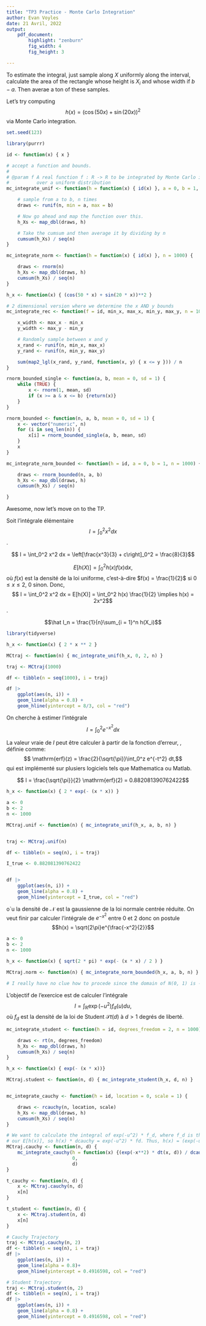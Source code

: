 ```yaml
---
title: "TP3 Practice - Monte Carlo Integration"
author: Evan Voyles
date: 21 Avril, 2022
output:
    pdf_document:
        highlight: "zenburn"
        fig_width: 4
        fig_height: 3

---
```


To estimate the integral, just sample along $X$ uniformly along the interval, calculate the area of the rectangle whose height
is $X_i$ and whose width if $b - a$. Then averae a ton of these samples.

Let's try computing $$h(x) = (\cos(50x) + \sin(20x))^2$$ via Monte Carlo integration.
```R
set.seed(123)

library(purrr)

id <- function(x) { x }

# accept a function and bounds.
#
# @param f A real function f : R -> R to be integrated by Monte Carlo integration
#          over a uniform distribution
mc_integrate_unif <- function(h = function(x) { id(x) }, a = 0, b = 1, n = 1000) {

    # sample from a to b, n times
    draws <- runif(n, min = a, max = b)

    # Now go ahead and map the function over this.
    h_Xs <- map_dbl(draws, h)

    # Take the cumsum and then average it by dividing by n
    cumsum(h_Xs) / seq(n)
}

mc_integrate_norm <- function(h = function(x) { id(x) }, n = 1000) {

    draws <- rnorm(n)
    h_Xs <- map_dbl(draws, h)
    cumsum(h_Xs) / seq(n)
}

h_x <- function(x) { (cos(50 * x) + sin(20 * x))**2 }

# 2 dimensional version where we determine the x AND y bounds
mc_integrate_rec <- function(f = id, min_x, max_x, min_y, max_y, n = 1000) {

    x_width <- max_x - min_x
    y_width <- max_y - min_y

    # Randomly sample between x and y
    x_rand <- runif(n, min_x, max_x)
    y_rand <- runif(n, min_y, max_y)

    sum(map2_lgl(x_rand, y_rand, function(x, y) { x <= y })) / n
}

rnorm_bounded_single <- function(a, b, mean = 0, sd = 1) {
    while (TRUE) {
        x <- rnorm(1, mean, sd)
        if (x >= a & x <= b) {return(x)}
    }
}

rnorm_bounded <- function(n, a, b, mean = 0, sd = 1) {
    x <- vector("numeric", n)
    for (i in seq_len(n)) {
        x[i] = rnorm_bounded_single(a, b, mean, sd)
    }
    x
}

mc_integrate_norm_bounded <- function(h = id, a = 0, b = 1, n = 1000) {

    draws <- rnorm_bounded(n, a, b)
    h_Xs <- map_dbl(draws, h)
    cumsum(h_Xs) / seq(n)

}

```

Awesome, now let's move on to the TP.

\textbf{Ecercice 1} Soit l'intégrale élémentaire $$ I = \int_0^2 x^2 dx$$.
\begin{enumerate}
    \item Dans cet exercice, $I$ est facilement calculable. Calculer sa valeur.
\end{enumerate}

$$ I = \int_0^2 x^2 dx = \left[\frac{x^3}{3} + c\right]_0^2 = \frac{8}{3}$$

\begin{itemize}
    \item[2.] On souhaire estimer $I$ à l'aide d'un échantillon de loi uniforme.
    \begin{itemize}
        \item[(a)] Ecrire $I$ sous la forme $\mathbb{E}[(h(X))]$ où $X$ suit une loi uniforme sur $[0, 2]$, et $h$ est à expliciter.
    \end{itemize}
\end{itemize}

$$ E[h(X)] = \int_0^2 h(x) f(x) \mathrm{d}x,$$ où $f(x)$ est la densité de la loi uniforme, c'est-à-dire $f(x) = \frac{1}{2}$ si $0 \leq x \leq 2$, 0 sinon.
Donc, $$ I = \int_0^2 x^2 dx = E[h(X)] = \int_0^2 h(x) \frac{1}{2} \implies h(x) = 2x^2$$.

\begin{itemize}
    \item[(b)] En déduire une estimation $\hat I_n$ de $I$ par la méthode de Monte Carlo pour un nombre $n$ de simulations.
\end{itemize}

$$\hat I_n = \frac{1}{n}\sum_{i = 1}^n h(X_i)$$

```R
library(tidyverse)
```

```R
h_x <- function(x) { 2 * x ** 2 }

MCtraj <- function(n) { mc_integrate_unif(h_x, 0, 2, n) }

traj <- MCtraj(1000)

df <- tibble(n = seq(1000), i = traj)

df |>
    ggplot(aes(n, i)) +
    geom_line(alpha = 0.8) +
    geom_hline(yintercept = 8/3, col = "red")

```

\textbf{Exercice 2} On cherche à estimer l'intégrale $$ I = \int_0^2 e^{-x^2} dx$$
\begin{enumerate}
    \item On peut estimer $I$ à partir d'un échantillon de loi uniforme.
    \begin{itemize}
        \item [(a)] Ecrire $I$ sous la form $\mathbb{E}[h(U)]$ où $U$ sui une loi uniform dont vous choisirez le support, est $h$ est une fonction à expliciter.
    \end{itemize}
\end{enumerate}

La valeur vraie de $I$ peut être calculer à partir de la fonction d'erreur, \texttt{erf}, définie comme: $$ \mathrm{erf}(z) = \frac{2}{\sqrt{\pi}}\int_0^z e^{-t^2} dt,$$ qui
est implémenté sur plusiers logiciels tels que Mathematica ou Matlab.

$$ I = \frac{\sqrt{\pi}}{2} \mathrm{erf}(2) = 0.882081390762422$$

```R
h_x <- function(x) { 2 * exp(- (x * x)) }

a <- 0
b <- 2
n <- 1000

MCtraj.unif <- function(n) { mc_integrate_unif(h_x, a, b, n) }


traj <- MCtraj.unif(n)

df <- tibble(n = seq(n), i = traj)

I_true <- 0.882081390762422


df |>
    ggplot(aes(n, i)) +
    geom_line(alpha = 0.8) +
    geom_hline(yintercept = I_true, col = "red")

```

\begin{itemize}
    \item[2.] On peut également estimer $I$ à partir d'un échantillon de loi gaussienne.
    \begin{itemize}
        \item[(a)] Ecrire $I$ sous forme $\mathbb{E}[(h_2(X)]$ où $X \sim \mathcal{N}(0, 1)$ et $h_2$ est à expliciter.
    \end{itemize}
\end{itemize}

\begin{equation}
    \mathbb{E_{\mathcal{N}}}[h_2(X)] = \int_{-\infty}^{\infty} h_2(x) \frac{1}{\sqrt{2\pi}} e^{\frac{-x^2}{2}}
\end{equation}
o\`u la densité de $\mathcal{N}$ est la gaussienne de la loi normale centrée réduite. On veut finir par calculer l'intégrale de $e^{-x^2}$ entre $0$ et
$2$ donc on postule $$h(x) = \sqrt{2\pi}e^{\frac{-x^2}{2}}$$

```R
a <- 0
b <- 2
n <- 1000

h_x <- function(x) { sqrt(2 * pi) * exp(- (x * x) / 2 ) }

MCtraj.norm <- function(n) { mc_integrate_norm_bounded(h_x, a, b, n) }

# I really have no clue how to procede since the domain of N(0, 1) is -\infty to +\infty
```

\textbf{Exercice 3} L'objectif de l'exercice est de calculer l'intégrale $$ I = \int_{\mathbb{R}} \exp(-u^2) f_d(u) du, $$
où $f_d$ est la densité de la loi de Student $\mathcal{S}t(d)$ à $d > 1$ degrés de liberté.
\begin{enumerate}
    \item \textbf{Approximation directe via la loi de Student}
\end{enumerate}

```R
mc_integrate_student <- function(h = id, degrees_freedom = 2, n = 1000) {

    draws <- rt(n, degrees_freedom)
    h_Xs <- map_dbl(draws, h)
    cumsum(h_Xs) / seq(n)
}

h_x <- function(x) { exp(- (x * x))}

MCtraj.student <- function(n, d) { mc_integrate_student(h_x, d, n) }


mc_integrate_cauchy <- function(h = id, location = 0, scale = 1) {

    draws <- rcauchy(n, location, scale)
    h_Xs <- map_dbl(draws, h)
    cumsum(h_Xs) / seq(n)
}

# We want to calculate the integral of exp(-u^2) * f_d, where f_d is the students t. So exp(-u^2) * fd is actually
# our E[h(x)], so h(x) * dcauchy = exp(-u^2) * fd. Thus, h(x) = (exp(-u^2) * fd) / dcauchy.
MCtraj.cauchy <- function(n, d) {
    mc_integrate_cauchy(h = function(x) {(exp(-x**2) * dt(x, d)) / dcauchy(x, 0, d)},
                        0,
                        d)
}

```

```R
t_cauchy <- function(n, d) {
    x <- MCtraj.cauchy(n, d)
    x[n]
}

t_student <- function(n, d) {
    x <- MCtraj.student(n, d)
    x[n]
}

# Cauchy Trajectory
traj <- MCtraj.cauchy(n, 2)
df <- tibble(n = seq(n), i = traj)
df |>
    ggplot(aes(n, i)) +
    geom_line(alpha = 0.8)+
    geom_hline(yintercept = 0.4916598, col = "red")

# Student Trajectory
traj <- MCtraj.student(n, 2)
df <- tibble(n = seq(n), i = traj)
df |>
    ggplot(aes(n, i)) +
    geom_line(alpha = 0.8) +
    geom_hline(yintercept = 0.4916598, col = "red")

```